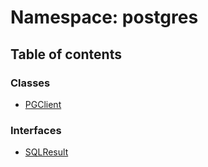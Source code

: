 # Namespace: postgres

## Table of contents

### Classes

- [PGClient](/templates/protocols/javascript/modules/postgres.PGClient)

### Interfaces

- [SQLResult](/templates/protocols/javascript/modules/postgres.SQLResult)
